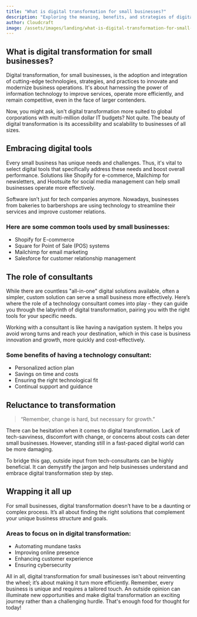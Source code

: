 ```yaml
---
title: "What is digital transformation for small businesses?"
description: "Exploring the meaning, benefits, and strategies of digital transformation for small businesses in the retail or service industry."
author: Cloudcraft
image: /assets/images/landing/what-is-digital-transformation-for-small-businesses.jpg
---
```


## What is digital transformation for small businesses?

Digital transformation, for small businesses, is the adoption and integration of cutting-edge technologies, strategies, and practices to innovate and modernize business operations. It's about harnessing the power of information technology to improve services, operate more efficiently, and remain competitive, even in the face of larger contenders. 

Now, you might ask, isn't digital transformation more suited to global corporations with multi-million dollar IT budgets? Not quite. The beauty of digital transformation is its accessibility and scalability to businesses of all sizes.

<ServicesBlurb />

## Embracing digital tools 

Every small business has unique needs and challenges. Thus, it's vital to select digital tools that specifically address these needs and boost overall performance. Solutions like Shopify for e-commerce, Mailchimp for newsletters, and Hootsuite for social media management can help small businesses operate more effectively.

Software isn’t just for tech companies anymore. Nowadays, businesses from bakeries to barbershops are using technology to streamline their services and improve customer relations. 

### Here are some common tools used by small businesses:

 * Shopify for E-commerce
 * Square for Point of Sale (POS) systems
 * Mailchimp for email marketing
 * Salesforce for customer relationship management 

## The role of consultants

While there are countless "all-in-one" digital solutions available, often a simpler, custom solution can serve a small business more effectively. Here’s where the role of a technology consultant comes into play - they can guide you through the labyrinth of digital transformation, pairing you with the right tools for your specific needs.

Working with a consultant is like having a navigation system. It helps you avoid wrong turns and reach your destination, which in this case is business innovation and growth, more quickly and cost-effectively. 

### Some benefits of having a technology consultant:

 * Personalized action plan
 * Savings on time and costs 
 * Ensuring the right technological fit
 * Continual support and guidance

<GetStartedBlurb />

## Reluctance to transformation

<blockquote>
“Remember, change is hard, but necessary for growth.”
</blockquote>

There can be hesitation when it comes to digital transformation. Lack of tech-savviness, discomfort with change, or concerns about costs can deter small businesses. However, standing still in a fast-paced digital world can be more damaging.

To bridge this gap, outside input from tech-consultants can be highly beneficial. It can demystify the jargon and help businesses understand and embrace digital transformation step by step.

## Wrapping it all up 

For small businesses, digital transformation doesn’t have to be a daunting or complex process. It’s all about finding the right solutions that complement your unique business structure and goals. 

### Areas to focus on in digital transformation:

 * Automating mundane tasks
 * Improving online presence
 * Enhancing customer experience
 * Ensuring cybersecurity 

All in all, digital transformation for small businesses isn't about reinventing the wheel; it’s about making it turn more efficiently. Remember, every business is unique and requires a tailored touch. An outside opinion can illuminate new opportunities and make digital transformation an exciting journey rather than a challenging hurdle. That's enough food for thought for today!